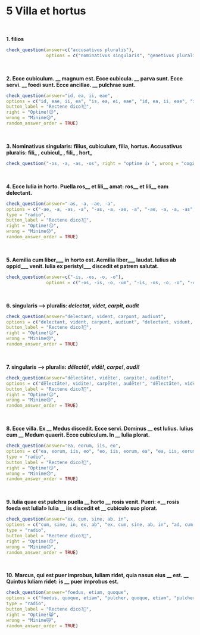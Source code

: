 # 5 Villa et hortus
</br>

**1. filios** 
```{r}
check_question(answer=c("accusativus pluralis"), 
               options = c("nominativus singularis", "genetivus pluralis", "accusativus pluralis", "nominativus pluralis"), right = "ita, ut dicis 👏", wrong = "minime 😔", button_label = "Rectene dico?", type = "radio")
```
</br>

**2. Ecce cubiculum. __ magnum est. Ecce cubicula. __ parva sunt. Ecce servi. __ foedi sunt. Ecce ancillae. __ pulchrae sunt.**

```{r}
check_question(answer="id, ea, ii, eae",
options = c("id, eae, ii, ea", "is, ea, ei, eae", "id, ea, ii, eae", "id, ea, ei, ea"),
button_label = "Rectene dico?🤔",
right = "Optime!😉",
wrong = "Minime😢",
random_answer_order = TRUE)
```
</br>

**3. Nominativus singularis: filius, cubiculum, filia, hortus. Accusativus pluralis: fili_ , cubicul_ , fili_ , hort_**

```{r}
check_question("-os, -a, -as, -os", right = "optime 👍 ", wrong = "cogitandum est 🤔", button_label = "Rectene dico?", placeholder = "-a, -as, -os, -os")
```
</br>

**4. Ecce Iulia in horto. Puella ros__ et lili__ amat: ros__ et lili__ eam delectant.**

```{r}
check_question(answer="-as, -a, -ae, -a",
options = c("-ae, -a, -as, -a", "-as, -a, -ae, -a", "-ae, -a, -a, -as", "-as, -a, -a, -ae"),
type = "radio",
button_label = "Rectene dico?🤔",
right = "Optime!😏",
wrong = "Minime😞",
random_answer_order = TRUE)
```
</br>

**5. Aemilia cum liber___ in horto est. Aemilia liber___ laudat. Iulius ab oppid___ venit. Iulia ex peristyl___ discedit et patrem salutat.**
```{r}
check_question(answer=c("-is, -os, -o, -o"), 
               options = c("-os, -is, -o, -um", "-is, -os, -o, -o", "-os, -os, -o, -o", "-is, -os, -um, -o"), right = "optime 👍", wrong = "minime 😔", button_label = "Rectene dico?", type = "radio")
```
</br>

**6. singularis —> pluralis: _delectat_, _videt_, _carpit_, _audit_**

```{r}
check_question(answer="delectant, vident, carpunt, audiunt",
options = c("delectant, vident, carpunt, audiunt", "delectant, vidunt, carpiunt, audunt", "delectant, vident, carpiunt, audiunt", "delectant, vident, carpunt, audunt"),
button_label = "Rectene dico?🤔",
right = "Optime!😉",
wrong = "Minime😢",
random_answer_order = TRUE)
```
</br>

**7. singularis —> pluralis: _dēlectā!_, _vidē!_, _carpe!_, _audī!_**

```{r}
check_question(answer="dēlectāte!, vidēte!, carpite!, audīte!",
options = c("dēlectāte!, vidite!, carpēte!, audēte!", "dēlectāte!, vidēte!, carpete!, audīte!", "dēlectāte!, vidēte!, carpite!, audīte!", "dēlectāte!, vidēte!, carpite!, audete!"),
button_label = "Rectene dico?🤔",
right = "Optime!😉",
wrong = "Minime😢",
random_answer_order = TRUE)
```
</br>

**8. Ecce villa. Ex __ Medus discedit. Ecce servi. Dominus __ est Iulius. Iulius cum __ Medum quaerit. Ecce cubiculum. In __ Iulia plorat.**

```{r}
check_question(answer="ea, eorum, iis, eo",
options = c("ea, eorum, iis, eo", "eo, iis, eorum, ea", "ea, iis, eorum, eo", "eo, eorum, iis, ea"),
type = "radio",
button_label = "Rectene dico?🤔",
right = "Optime!😏",
wrong = "Minime😞",
random_answer_order = TRUE)
```
</br>

**9. Iulia quae est pulchra puella __ horto __ rosis venit. Pueri: «__ rosis foeda est Iulia!» Iulia __ iis discedit et __ cubiculo suo plorat.**

```{r}
check_question(answer="ex, cum, sine, ab, in",
options = c("cum, sine, in, ex, ab", "ex, cum, sine, ab, in", "ad, cum, sine, ex, in", "in sine, cum, ab, ex"),
type = "radio",
button_label = "Rectene dico?🤔",
right = "Optime!😏",
wrong = "Minime😞",
random_answer_order = TRUE)
```
</br>

**10. Marcus, qui est puer improbus, Iuliam ridet, quia nasus eius __ est. __ Quintus Iuliam ridet: is __ puer improbus est.**

```{r}
check_question(answer="foedus, etiam, quoque",
options = c("foedus, quoque, etiam", "pulcher, quoque, etiam", "pulcher, etiam, quoque", "foedus, etiam, quoque"),
type = "radio",
button_label = "Rectene dico?🤔",
right = "Optime!😸",
wrong = "Minime😿",
random_answer_order = TRUE)
```

</br>









